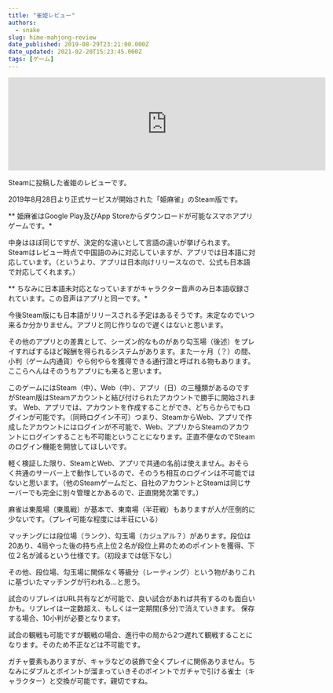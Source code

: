 ```yaml
---
title: "雀姫レビュー"
authors:
  - snake
slug: hime-mahjong-review
date_published: 2019-08-29T23:21:00.000Z
date_updated: 2021-02-20T15:23:45.000Z
tags: [ゲーム]
---
```


<iframe src="https://store.steampowered.com/widget/1084520/" frameborder="0" width="646" height="190"></iframe>

Steamに投稿した雀姫のレビューです。

2019年8月28日より正式サービスが開始された「姫麻雀」のSteam版です。

** 姫麻雀はGoogle Play及びApp Storeからダウンロードが可能なスマホアプリゲームです。*

中身はほぼ同じですが、決定的な違いとして言語の違いが挙げられます。
Steamはレビュー時点で中国語のみに対応していますが、アプリでは日本語に対応しています。（というより、アプリは日本向けリリースなので、公式も日本語で対応してくれます。）

** ちなみに日本語未対応となっていますがキャラクター音声のみ日本語収録されています。この音声はアプリと同一です。*

今後Steam版にも日本語がリリースされる予定はあるそうです。未定なのでいつ来るか分かりません。アプリと同じ作りなので遅くはないと思います。

その他のアプリとの差異として、シーズン的なものがあり勾玉場（後述）をプレイすればするほど報酬を得られるシステムがあります。また一ヶ月（？）の間、小判（ゲーム内通貨）やら何やらを獲得できる通行證と呼ばれる物もあります。ここらへんはそのうちアプリにも来ると思います。

このゲームにはSteam（中）、Web（中）、アプリ（日）の三種類があるのですがSteam版はSteamアカウントと結び付けられたアカウントで勝手に開始されます。
Web、アプリでは、アカウントを作成することができ、どちらからでもログインが可能です。（同時ログイン不可）つまり、SteamからWeb、アプリで作成したアカウントにはログインが不可能で、Web、アプリからSteamのアカウントにログインすることも不可能ということになります。正直不便なのでSteamのログイン機能を開放してほしいです。

軽く検証した限り、SteamとWeb、アプリで共通の名前は使えません。おそらく共通のサーバー上で動作しているので、そのうち相互のログインは不可能ではないと思います。（他のSteamゲームだと、自社のアカウントとSteamは同じサーバーでも完全に別々管理とかあるので、正直開発次第です。）

麻雀は東風場（東風戦）が基本で、東南場（半荘戦）もありますが人が圧倒的に少ないです。（プレイ可能な程度には半荘にいる）

マッチングには段位場（ランク）、勾玉場（カジュアル？）があります。段位は20あり、4局やった後の持ち点上位２名が段位上昇のためのポイントを獲得、下位２名が減るという仕様です。（初段までは低下なし）

その他、段位場、勾玉場に関係なく等級分（レーティング）という物がありこれに基づいたマッチングが行われる...と思う。

試合のリプレイはURL共有などが可能で、良い試合があれば共有するのも面白いかも。リプレイは一定数超え、もしくは一定期間(多分)で消えていきます。
保存する場合、10小判が必要となります。

試合の観戦も可能ですが観戦の場合、進行中の局から2つ遅れて観戦することになります。そのため不正などは不可能です。

ガチャ要素もありますが、キャラなどの装飾で全くプレイに関係ありません。ちなみにダブルとポイントが溜まっていきそのポイントでガチャで引ける雀士（キャラクター）と交換が可能です。親切ですね。
